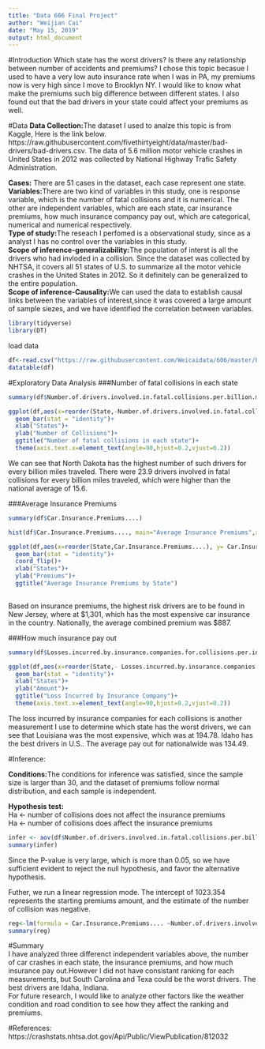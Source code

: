 ---
title: "Data 606 Final Project"
author: "Weijian Cai"
date: "May 15, 2019"
output: html_document
---
#Introduction
Which state has the worst drivers? Is there any relationship between number of accidents and premiums? I chose this topic becasue I used to have a very low auto insurance rate when I was in PA, my premiums now is very high since I move to Brooklyn NY. I would like to know what make the premiums such big difference between different states. I also found out that the bad drivers in your state could affect your premiums as well.


#Data
**Data Collection:**The dataset I used to analze this topic is from Kaggle, Here is the link below. https://raw.githubusercontent.com/fivethirtyeight/data/master/bad-drivers/bad-drivers.csv. The data of 5.6 million motor vehicle crashes in United States in 2012 was collected by National Highway Trafic Safety Administration.  

**Cases:** There are 51 cases in the dataset, each case represent one state.  
**Variables:**There are two kind of variables in this study, one is response variable, which is the number of fatal collisions and it is numerical. The other are independent variables, which are each state, car insurance premiums, how much insurance compancy pay out, which are categorical, numerical and numerical respectively.  
**Type of study:**The reseach I perfomed is a observational study, since as a analyst I has no control over the variables in this study.  
**Scope of inference-generalizability:**The population of interst is all the drivers who had invloded in a collision. Since the dataset was collected by NHTSA, it covers all 51 states of U.S. to summarize all the motor vehicle crashes in the United States in 2012. So it definitely can be generalized to the entire population.  
**Scope of inference-Causality:**We can used the data to establish causal links between the variables of interest,since it was covered a large amount of sample siezes, and we have identified the correlation between variables.


```{r}
library(tidyverse)
library(DT)
```

load data
```{r}
df<-read.csv("https://raw.githubusercontent.com/Weicaidata/606/master/bad-drivers.csv")
datatable(df)
```

#Exploratory Data Analysis
###Number of fatal collisions in each state
```{r}
summary(df$Number.of.drivers.involved.in.fatal.collisions.per.billion.miles)
```

```{r}
ggplot(df,aes(x=reorder(State,-Number.of.drivers.involved.in.fatal.collisions.per.billion.miles), y=Number.of.drivers.involved.in.fatal.collisions.per.billion.miles) )+
  geom_bar(stat = "identity")+
  xlab("States")+
  ylab("Number of Collisions")+
  ggtitle("Number of fatal collisions in each state")+
  theme(axis.text.x=element_text(angle=90,hjust=0.2,vjust=0.2))
```
  
We can see that North Dakota has the highest number of such drivers for every billion miles traveled. There were 23.9 drivers involved in fatal collisions for every billion miles traveled, which were higher than the national average of 15.6.

###Average Insurance Premiums
```{r}
summary(df$Car.Insurance.Premiums....)
```

```{r}
hist(df$Car.Insurance.Premiums...., main="Average Insurance Premiums",xlab="Premiums Amount")
```

```{r}
ggplot(df,aes(x=reorder(State,Car.Insurance.Premiums....), y= Car.Insurance.Premiums....) )+
  geom_bar(stat = "identity")+
  coord_flip()+
  xlab("States")+
  ylab("Premiums")+
  ggtitle("Average Insurance Premiums by State")
 
```
  
Based on insurance premiums, the highest risk drivers are to be found in New Jersey, where at $1,301, which has the most expensive car insurance in the country. Nationally, the average combined premium was $887.


###How much insurance pay out
```{r}
summary(df$Losses.incurred.by.insurance.companies.for.collisions.per.insured.driver....)
```

```{r}
ggplot(df,aes(x=reorder(State,- Losses.incurred.by.insurance.companies.for.collisions.per.insured.driver....), y= Losses.incurred.by.insurance.companies.for.collisions.per.insured.driver....) )+
  geom_bar(stat = "identity")+
  xlab("States")+
  ylab("Amount")+
  ggtitle("Loss Incurred by Insurance Company")+
  theme(axis.text.x=element_text(angle=90,hjust=0.2,vjust=0.2))
```
  
The loss incurred by insurance companies for each collisions is another measurement I use to determine which state has the worst drivers, we can see that Louisiana was the most expensive, which was at 194.78. Idaho has the best drivers in U.S.. The average pay out for nationalwide was 134.49.  


#Inference:

**Conditions:**The conditions for inference was satisfied, since the sample size is larger than 30, and the dataset of premiums follow normal distribution, and each sample is independent.

**Hypothesis test:**  
Ha <- number of collisions does not affect the insurance premiums  
Ha <- number of collisions does affect the insurance premiums

```{r}
infer <- aov(df$Number.of.drivers.involved.in.fatal.collisions.per.billion.miles ~ df$Car.Insurance.Premiums....)
summary(infer)
```
Since the P-value is very large, which is more than 0.05, so we have sufficient evident to reject the null hypothesis, and favor the alternative hypothesis.  



Futher, we run a linear regression mode. The intercept of 1023.354 represents the starting premiums amount, and the estimate of the number of collision was negative.
```{r}
reg<-lm(formula = Car.Insurance.Premiums.... ~Number.of.drivers.involved.in.fatal.collisions.per.billion.miles , data = df)
summary(reg)
```

#Summary  
I have analyzed three differenct independent variables above, the number of car crashes in each state, the insurance premiums, and how much insurance pay out.However I did not have consistant ranking for each measurements, but South Carolina and Texa could be the worst drivers. The best drivers are Idaha, Indiana.  
For future research, I would like to analyze other factors like the weather condition and road condition to see how they affect the ranking and premiums.

#References:
https://crashstats.nhtsa.dot.gov/Api/Public/ViewPublication/812032